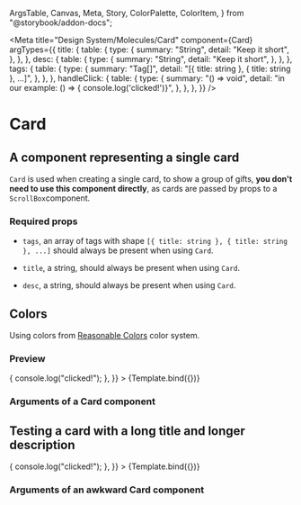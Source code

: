  ArgsTable,
  Canvas,
  Meta,
  Story,
  ColorPalette,
  ColorItem,
} from "@storybook/addon-docs";

<Meta
  title="Design System/Molecules/Card"
  component={Card}
  argTypes={{
    title: {
      table: {
        type: {
          summary: "String",
          detail: "Keep it short",
        },
      },
    },
    desc: {
      table: {
        type: {
          summary: "String",
          detail: "Keep it short",
        },
      },
    },
    tags: {
      table: {
        type: {
          summary: "Tag[]",
          detail: "[{ title: string }, { title: string }, ...]",
        },
      },
    },
    handleClick: {
      table: {
        type: {
          summary: "() => void",
          detail: "in our example: () => { console.log('clicked!')}",
        },
      },
    },
  }}
/>

# Card

## A component representing a single card

`Card` is used when creating a single card, to show a group of gifts, **you don't need to use this component directly**, as cards are passed by props to a `ScrollBox`component.

### Required props

- `tags`, an array of tags with shape `[{ title: string }, { title: string }, ...]` should always be present when using `Card`.

- `title`, a string, should always be present when using `Card`.

- `desc`, a string, should always be present when using `Card`.


## Colors

Using colors from [Reasonable Colors](https://reasonable.work/colors/) color system.

<ColorPalette>
  <ColorItem
    title="Tag pill background color"
    subtitle="Green shade 4 from Reasonable Colors"
    colors={{ "--color-green-4": "#008217" }}
  />
  <ColorItem
    title="Card on hover color"
    subtitle="Violet shade 2 from Reasonable Colors"
    colors={{ "--color-violet-2": "#E8DAFF" }}
  />
</ColorPalette>

### Preview

<Canvas>
  <Story
    name="Card"
    args={{
      title: "Crew 🎉",
      desc: "Lista de regalos para el grupo crew 🎉",
      tags: [
        { title: "Deportes de riesgo" },
        { title: "Libros" },
        { title: "Family" },
        { title: "Deportes de riesgo" },
      ],
      handleClick: () => {
        console.log("clicked!");
      },
    }}
  >
    {Template.bind({})}
  </Story>
</Canvas>

### Arguments of a Card component

<ArgsTable story="Card" />

## Testing a card with a long title and longer description

<Canvas>
  <Story
    name="Long text card"
    args={{
      title: "This is an extremely long title for a card",
      desc: "What an awesome big pack of gifts, just for your interest, let's show a detailed list of each one of them: We have amazing packs of extreme sports in the Pyrenees, and amazing restaurants to go for dinner, bla bla bla",
      tags: [
        { title: "Extreme SPORTS are cool" },
        { title: "Books" },
        { title: "Movies" },
        { title: "More extreme sports" },
        { title: "Restaurants" },
      ],
      handleClick: () => {
        console.log("clicked!");
      },
    }}
  >
    {Template.bind({})}
  </Story>
</Canvas>

### Arguments of an awkward Card component

<ArgsTable story="Long text card" />
